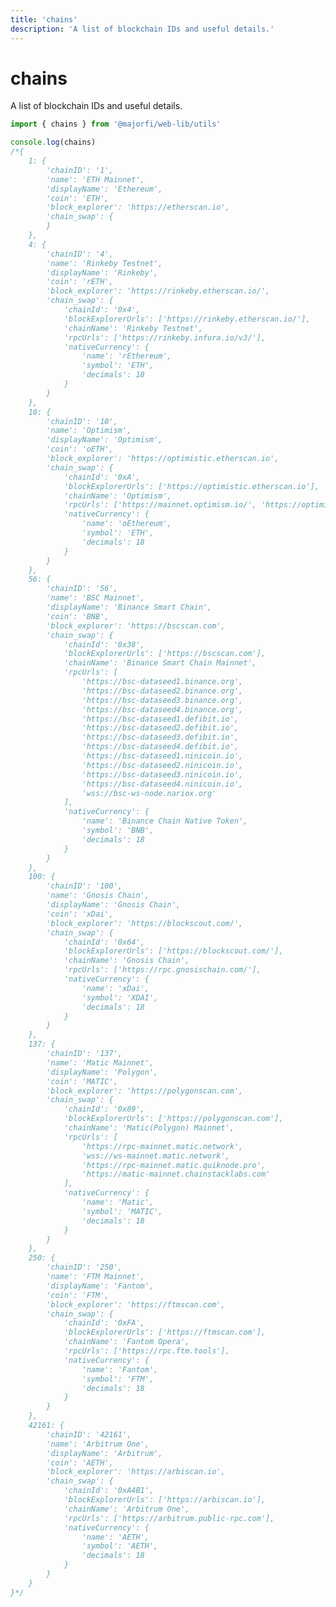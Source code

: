```yaml
---
title: 'chains'
description: 'A list of blockchain IDs and useful details.'
---
```


# chains

A list of blockchain IDs and useful details.

```js
import { chains } from '@majorfi/web-lib/utils'

console.log(chains)
/*{
	1: {
		'chainID': '1',
		'name': 'ETH Mainnet',
		'displayName': 'Ethereum',
		'coin': 'ETH',
		'block_explorer': 'https://etherscan.io',
		'chain_swap': {
		}
	},
	4: {
		'chainID': '4',
		'name': 'Rinkeby Testnet',
		'displayName': 'Rinkeby',
		'coin': 'rETH',
		'block_explorer': 'https://rinkeby.etherscan.io/',
		'chain_swap': {
			'chainId': '0x4',
			'blockExplorerUrls': ['https://rinkeby.etherscan.io/'],
			'chainName': 'Rinkeby Testnet',
			'rpcUrls': ['https://rinkeby.infura.io/v3/'],
			'nativeCurrency': {
				'name': 'rEthereum',
				'symbol': 'ETH',
				'decimals': 18
			}
		}
	},
	10: {
		'chainID': '10',
		'name': 'Optimism',
		'displayName': 'Optimism',
		'coin': 'oETH',
		'block_explorer': 'https://optimistic.etherscan.io',
		'chain_swap': {
			'chainId': '0xA',
			'blockExplorerUrls': ['https://optimistic.etherscan.io'],
			'chainName': 'Optimism',
			'rpcUrls': ['https://mainnet.optimism.io/', 'https://optimism-mainnet.public.blastapi.io', 'https://rpc.ankr.com/optimism'],
			'nativeCurrency': {
				'name': 'oEthereum',
				'symbol': 'ETH',
				'decimals': 18
			}
		}
	},
	56: {
		'chainID': '56',
		'name': 'BSC Mainnet',
		'displayName': 'Binance Smart Chain',
		'coin': 'BNB',
		'block_explorer': 'https://bscscan.com',
		'chain_swap': {
			'chainId': '0x38',
			'blockExplorerUrls': ['https://bscscan.com'],
			'chainName': 'Binance Smart Chain Mainnet',
			'rpcUrls': [
				'https://bsc-dataseed1.binance.org',
				'https://bsc-dataseed2.binance.org',
				'https://bsc-dataseed3.binance.org',
				'https://bsc-dataseed4.binance.org',
				'https://bsc-dataseed1.defibit.io',
				'https://bsc-dataseed2.defibit.io',
				'https://bsc-dataseed3.defibit.io',
				'https://bsc-dataseed4.defibit.io',
				'https://bsc-dataseed1.ninicoin.io',
				'https://bsc-dataseed2.ninicoin.io',
				'https://bsc-dataseed3.ninicoin.io',
				'https://bsc-dataseed4.ninicoin.io',
				'wss://bsc-ws-node.nariox.org'
			],
			'nativeCurrency': {
				'name': 'Binance Chain Native Token',
				'symbol': 'BNB',
				'decimals': 18
			}
		}
	},
	100: {
		'chainID': '100',
		'name': 'Gnosis Chain',
		'displayName': 'Gnosis Chain',
		'coin': 'xDai',
		'block_explorer': 'https://blockscout.com/',
		'chain_swap': {
			'chainId': '0x64',
			'blockExplorerUrls': ['https://blockscout.com/'],
			'chainName': 'Gnosis Chain',
			'rpcUrls': ['https://rpc.gnosischain.com/'],
			'nativeCurrency': {
				'name': 'xDai',
				'symbol': 'XDAI',
				'decimals': 18
			}
		}
	},
	137: {
		'chainID': '137',
		'name': 'Matic Mainnet',
		'displayName': 'Polygon',
		'coin': 'MATIC',
		'block_explorer': 'https://polygonscan.com',
		'chain_swap': {
			'chainId': '0x89',
			'blockExplorerUrls': ['https://polygonscan.com'],
			'chainName': 'Matic(Polygon) Mainnet',
			'rpcUrls': [
				'https://rpc-mainnet.matic.network',
				'wss://ws-mainnet.matic.network',
				'https://rpc-mainnet.matic.quiknode.pro',
				'https://matic-mainnet.chainstacklabs.com'
			],
			'nativeCurrency': {
				'name': 'Matic',
				'symbol': 'MATIC',
				'decimals': 18
			}
		}
	},
	250: {
		'chainID': '250',
		'name': 'FTM Mainnet',
		'displayName': 'Fantom',
		'coin': 'FTM',
		'block_explorer': 'https://ftmscan.com',
		'chain_swap': {
			'chainId': '0xFA',
			'blockExplorerUrls': ['https://ftmscan.com'],
			'chainName': 'Fantom Opera',
			'rpcUrls': ['https://rpc.ftm.tools'],
			'nativeCurrency': {
				'name': 'Fantom',
				'symbol': 'FTM',
				'decimals': 18
			}
		}
	},
	42161: {
		'chainID': '42161',
		'name': 'Arbitrum One',
		'displayName': 'Arbitrum',
		'coin': 'AETH',
		'block_explorer': 'https://arbiscan.io',
		'chain_swap': {
			'chainId': '0xA4B1',
			'blockExplorerUrls': ['https://arbiscan.io'],
			'chainName': 'Arbitrum One',
			'rpcUrls': ['https://arbitrum.public-rpc.com'],
			'nativeCurrency': {
				'name': 'AETH',
				'symbol': 'AETH',
				'decimals': 18
			}
		}
	}
}*/
```